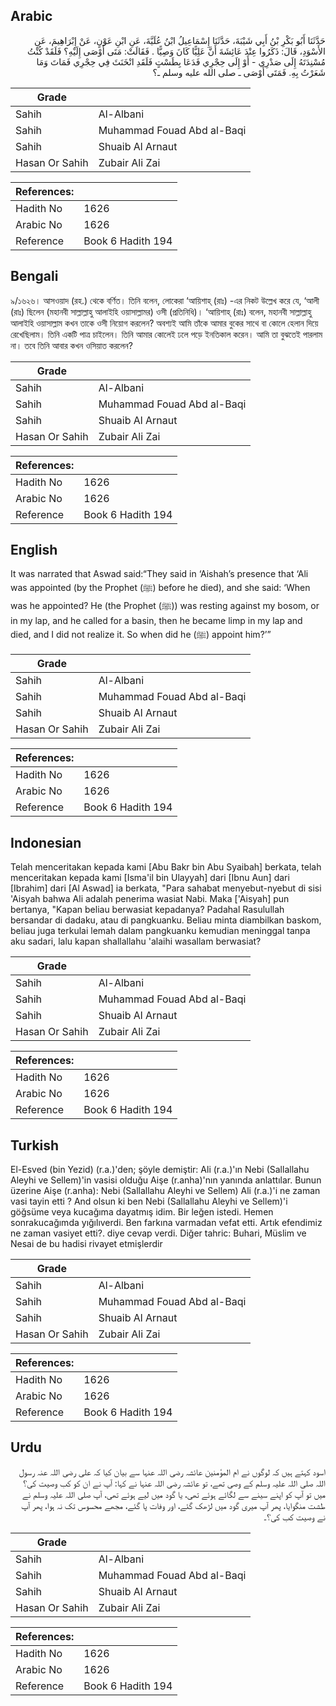 ## Arabic


<div dir="rtl" lang="ar" style={{fontSize:'larger',backgroundColor:'#f8f9fa',padding:20}}>
حَدَّثَنَا أَبُو بَكْرِ بْنُ أَبِي شَيْبَةَ، حَدَّثَنَا إِسْمَاعِيلُ ابْنُ عُلَيَّةَ، عَنِ ابْنِ عَوْنٍ، عَنْ إِبْرَاهِيمَ، عَنِ الأَسْوَدِ، قَالَ: ذَكَرُوا عِنْدَ عَائِشَةَ أَنَّ عَلِيًّا كَانَ وَصِيًّا ‏.‏ فَقَالَتْ: مَتَى أَوْصَى إِلَيْهِ؟ فَلَقَدْ كُنْتُ مُسْنِدَتَهُ إِلَى صَدْرِي - أَوْ إِلَى حِجْرِي فَدَعَا بِطَسْتٍ فَلَقَدِ انْخَنَثَ فِي حِجْرِي فَمَاتَ وَمَا شَعَرْتُ بِهِ. فَمَتَى أَوْصَى ـ صلى الله عليه وسلم ـ؟ ‏
</div>
<div style={{backgroundColor:'#f8f9fa',padding:20, marginBottom: 10}}><table> <thead> <tr> <th>Grade</th> <th></th> </tr> </thead> <tbody> <tr><td>Sahih</td><td>Al-Albani</td></tr><tr><td>Sahih</td><td>Muhammad Fouad Abd al-Baqi</td></tr><tr><td>Sahih</td><td>Shuaib Al Arnaut</td></tr><tr><td>Hasan Or Sahih</td><td>Zubair Ali Zai</td></tr></tbody></table><table> <thead> <tr> <th>References:</th> <th></th> </tr> </thead> <tbody><tr><td>Hadith No</td><td>1626</td></tr><tr><td>Arabic No</td><td>1626</td></tr><tr><td>Reference</td><td>Book 6 Hadith 194</td></tr></tbody></table></div>

## Bengali


<div dir="ltr" lang="bn" style={{fontSize:'larger',backgroundColor:'#f8f9fa',padding:20}}>
৯/১৬২৬। আসওয়াদ (রহ.) থেকে বর্ণিত। তিনি বলেন, লোকেরা ‘আয়িশাহ্ (রাঃ) -এর নিকট উল্লেখ করে যে, ‘আলী (রাঃ) ছিলেন (মহানবী সাল্লাল্লাহু আলাইহি ওয়াসাল্লামর) ওসী (প্রতিনিধি)। ‘আয়িশাহ্ (রাঃ) বলেন, মহানবী সাল্লাল্লাহু আলাইহি ওয়াসাল্লাম কখন তাকে ওসী নিয়োগ করলেন? অবশ্যই আমি তাঁকে আমার বুকের সাথে বা কোলে হেলান দিয়ে রেখেছিলাম। তিনি একটি পাত্র চাইলেন। তিনি আমার কোলেই ঢলে পড়ে ইনতিকাল করেন। আমি তা বুঝতেই পারলাম না। তবে তিনি আবার কখন ওসিয়াত করলেন?
</div>
<div style={{backgroundColor:'#f8f9fa',padding:20, marginBottom: 10}}><table> <thead> <tr> <th>Grade</th> <th></th> </tr> </thead> <tbody> <tr><td>Sahih</td><td>Al-Albani</td></tr><tr><td>Sahih</td><td>Muhammad Fouad Abd al-Baqi</td></tr><tr><td>Sahih</td><td>Shuaib Al Arnaut</td></tr><tr><td>Hasan Or Sahih</td><td>Zubair Ali Zai</td></tr></tbody></table><table> <thead> <tr> <th>References:</th> <th></th> </tr> </thead> <tbody><tr><td>Hadith No</td><td>1626</td></tr><tr><td>Arabic No</td><td>1626</td></tr><tr><td>Reference</td><td>Book 6 Hadith 194</td></tr></tbody></table></div>

## English


<div dir="ltr" lang="en" style={{fontSize:'larger',backgroundColor:'#f8f9fa',padding:20}}>
It was narrated that Aswad said:“They said in ‘Aishah’s presence that ‘Ali was appointed (by the Prophet (ﷺ) before he died), and she said: ‘When was he appointed? He (the Prophet (ﷺ)) was resting against my bosom, or in my lap, and he called for a basin, then he became limp in my lap and died, and I did not realize it. So when did he (ﷺ) appoint him?’”
</div>
<div style={{backgroundColor:'#f8f9fa',padding:20, marginBottom: 10}}><table> <thead> <tr> <th>Grade</th> <th></th> </tr> </thead> <tbody> <tr><td>Sahih</td><td>Al-Albani</td></tr><tr><td>Sahih</td><td>Muhammad Fouad Abd al-Baqi</td></tr><tr><td>Sahih</td><td>Shuaib Al Arnaut</td></tr><tr><td>Hasan Or Sahih</td><td>Zubair Ali Zai</td></tr></tbody></table><table> <thead> <tr> <th>References:</th> <th></th> </tr> </thead> <tbody><tr><td>Hadith No</td><td>1626</td></tr><tr><td>Arabic No</td><td>1626</td></tr><tr><td>Reference</td><td>Book 6 Hadith 194</td></tr></tbody></table></div>

## Indonesian


<div dir="ltr" lang="id" style={{fontSize:'larger',backgroundColor:'#f8f9fa',padding:20}}>
Telah menceritakan kepada kami [Abu Bakr bin Abu Syaibah] berkata, telah menceritakan kepada kami [Isma'il bin Ulayyah] dari [Ibnu Aun] dari [Ibrahim] dari [Al Aswad] ia berkata, "Para sahabat menyebut-nyebut di sisi 'Aisyah bahwa Ali adalah penerima wasiat Nabi. Maka ['Aisyah] pun bertanya, "Kapan beliau berwasiat kepadanya? Padahal Rasulullah bersandar di dadaku, atau di pangkuanku. Beliau minta diambilkan baskom, beliau juga terkulai lemah dalam pangkuanku kemudian meninggal tanpa aku sadari, lalu kapan shallallahu 'alaihi wasallam berwasiat?
</div>
<div style={{backgroundColor:'#f8f9fa',padding:20, marginBottom: 10}}><table> <thead> <tr> <th>Grade</th> <th></th> </tr> </thead> <tbody> <tr><td>Sahih</td><td>Al-Albani</td></tr><tr><td>Sahih</td><td>Muhammad Fouad Abd al-Baqi</td></tr><tr><td>Sahih</td><td>Shuaib Al Arnaut</td></tr><tr><td>Hasan Or Sahih</td><td>Zubair Ali Zai</td></tr></tbody></table><table> <thead> <tr> <th>References:</th> <th></th> </tr> </thead> <tbody><tr><td>Hadith No</td><td>1626</td></tr><tr><td>Arabic No</td><td>1626</td></tr><tr><td>Reference</td><td>Book 6 Hadith 194</td></tr></tbody></table></div>

## Turkish


<div dir="ltr" lang="tr" style={{fontSize:'larger',backgroundColor:'#f8f9fa',padding:20}}>
El-Esved (bin Yezid) (r.a.)'den; şöyle demiştir: Ali (r.a.)'ın Nebi (Sallallahu Aleyhi ve Sellem)'in vasisi olduğu Aişe (r.anha)'nın yanında anlattılar. Bunun üzerine Aişe (r.anha): Nebi (Sallallahu Aleyhi ve Sellem) Ali (r.a.)'i ne zaman vasi tayin etti ? And olsun ki ben Nebi (Sallallahu Aleyhi ve Sellem)'i göğsüme veya kucağıma dayatmış idim. Bir leğen istedi. Hemen sonrakucağımda yığılıverdi. Ben farkına varmadan vefat etti. Artık efendimiz ne zaman vasiyet etti?. diye cevap verdi. Diğer tahric: Buhari, Müslim ve Nesai de bu hadisi rivayet etmişlerdir
</div>
<div style={{backgroundColor:'#f8f9fa',padding:20, marginBottom: 10}}><table> <thead> <tr> <th>Grade</th> <th></th> </tr> </thead> <tbody> <tr><td>Sahih</td><td>Al-Albani</td></tr><tr><td>Sahih</td><td>Muhammad Fouad Abd al-Baqi</td></tr><tr><td>Sahih</td><td>Shuaib Al Arnaut</td></tr><tr><td>Hasan Or Sahih</td><td>Zubair Ali Zai</td></tr></tbody></table><table> <thead> <tr> <th>References:</th> <th></th> </tr> </thead> <tbody><tr><td>Hadith No</td><td>1626</td></tr><tr><td>Arabic No</td><td>1626</td></tr><tr><td>Reference</td><td>Book 6 Hadith 194</td></tr></tbody></table></div>

## Urdu


<div dir="rtl" lang="ur" style={{fontSize:'larger',backgroundColor:'#f8f9fa',padding:20}}>
اسود کہتے ہیں کہ لوگوں نے ام المؤمنین عائشہ رضی اللہ عنہا سے بیان کیا کہ علی رضی اللہ عنہ رسول اللہ صلی اللہ علیہ وسلم کے وصی تھے، تو عائشہ رضی اللہ عنہا نے کہا: آپ نے ان کو کب وصیت کی؟ میں تو آپ کو اپنے سینے سے لگائے ہوئے تھی، یا گود میں لیے ہوئے تھی، آپ صلی اللہ علیہ وسلم نے طشت منگوایا، پھر آپ میری گود میں لڑھک گئے، اور وفات پا گئے، مجھے محسوس تک نہ ہوا، پھر آپ نے وصیت کب کی؟۔
</div>
<div style={{backgroundColor:'#f8f9fa',padding:20, marginBottom: 10}}><table> <thead> <tr> <th>Grade</th> <th></th> </tr> </thead> <tbody> <tr><td>Sahih</td><td>Al-Albani</td></tr><tr><td>Sahih</td><td>Muhammad Fouad Abd al-Baqi</td></tr><tr><td>Sahih</td><td>Shuaib Al Arnaut</td></tr><tr><td>Hasan Or Sahih</td><td>Zubair Ali Zai</td></tr></tbody></table><table> <thead> <tr> <th>References:</th> <th></th> </tr> </thead> <tbody><tr><td>Hadith No</td><td>1626</td></tr><tr><td>Arabic No</td><td>1626</td></tr><tr><td>Reference</td><td>Book 6 Hadith 194</td></tr></tbody></table></div>
